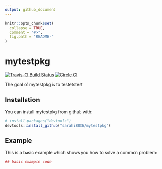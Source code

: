 ```yaml
---
output: github_document
---
```


<!-- README.md is generated from README.Rmd. Please edit that file -->

```r
knitr::opts_chunk$set(
  collapse = TRUE,
  comment = "#>",
  fig.path = "README-"
)
```

# mytestpkg

[![Travis-CI Build Status](https://travis-ci.org/sarahi8886/mytestpkg.svg?branch=master)](https://travis-ci.org/sarahi8886/mytestpkg) [![Circle CI](https://circleci.com/gh/sarahi8886/mytestpkg.svg?style=shield&circle-token=:circle-token)](https://circleci.com/gh/sarahi8886/mytestpkg)

The goal of mytestpkg is to testetstest

## Installation

You can install mytestpkg from github with:

```r
# install.packages("devtools")
devtools::install_github("sarahi8886/mytestpkg")
```

## Example

This is a basic example which shows you how to solve a common problem:

```r
## basic example code
```










